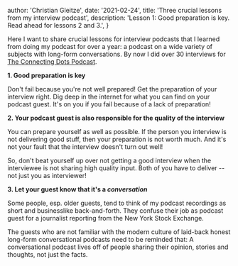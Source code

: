 
  author: 'Christian Gleitze',
  date: '2021-02-24',
  title: 'Three crucial lessons from my interview podcast',
  description:
    'Lesson 1: Good preparation is key. Read ahead for lessons 2 and 3.',
}


Here I want to share crucial lessons for interview podcasts that I learned from doing my podcast for over a year: a podcast on a wide variety of subjects with long-form conversations. By now I did over 30 interviews for [The Connecting Dots Podcast](https://linktr.ee/ConnectingDotsPod).

**1. Good preparation is key**

Don't fail because you're not well prepared! Get the preparation of your interview right. Dig deep in the internet for what you can find on your podcast guest. It's on you if you fail because of a lack of preparation!

**2. Your podcast guest is also responsible for the quality of the interview**

You can prepare yourself as well as possible. If the person you interview is not delivering good stuff, then your preparation is not worth much. And it's not your fault that the interview doesn't turn out well!

So, don't beat yourself up over not getting a good interview when the interviewee is not sharing high quality input. Both of you have to deliver -- not just you as interviewer!

**3. Let your guest know that it's a _conversation_**

Some people, esp. older guests, tend to think of my podcast recordings as short and businesslike back-and-forth. They confuse their job as podcast guest for a journalist reporting from the New York Stock Exchange.

The guests who are not familiar with the modern culture of laid-back honest long-form conversational podcasts need to be reminded that: A conversational podcast lives off of people sharing their opinion, stories and thoughts, not just the facts.
